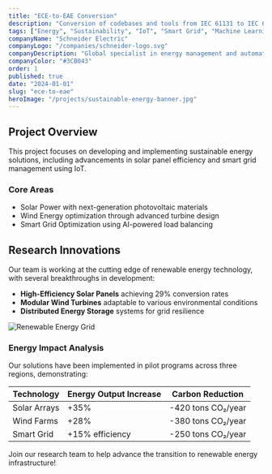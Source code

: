```yaml
---
title: "ECE-to-EAE Conversion"
description: "Conversion of codebases and tools from IEC 61131 to IEC 61499 for optimised industrial usage."
tags: ["Energy", "Sustainability", "IoT", "Smart Grid", "Machine Learning", "Generative AI"]
companyName: "Schneider Electric"
companyLogo: "/companies/schneider-logo.svg"
companyDescription: "Global specialist in energy management and automation"
companyColor: "#3CB043"
order: 1
published: true
date: "2024-01-01"
slug: "ece-to-eae"
heroImage: "/projects/sustainable-energy-banner.jpg"
---
```


## Project Overview

This project focuses on developing and implementing sustainable energy solutions, including advancements in solar panel efficiency and smart grid management using IoT.

### Core Areas
- Solar Power with next-generation photovoltaic materials
- Wind Energy optimization through advanced turbine design
- Smart Grid Optimization using AI-powered load balancing

## Research Innovations

Our team is working at the cutting edge of renewable energy technology, with several breakthroughs in development:

- **High-Efficiency Solar Panels** achieving 29% conversion rates
- **Modular Wind Turbines** adaptable to various environmental conditions
- **Distributed Energy Storage** systems for grid resilience

![Renewable Energy Grid](/projects/renewable-energy-grid.jpg)

### Energy Impact Analysis

Our solutions have been implemented in pilot programs across three regions, demonstrating:

| Technology | Energy Output Increase | Carbon Reduction |
|------------|------------------------|------------------|
| Solar Arrays | +35% | -420 tons CO₂/year |
| Wind Farms | +28% | -380 tons CO₂/year |
| Smart Grid | +15% efficiency | -250 tons CO₂/year |

Join our research team to help advance the transition to renewable energy infrastructure!
